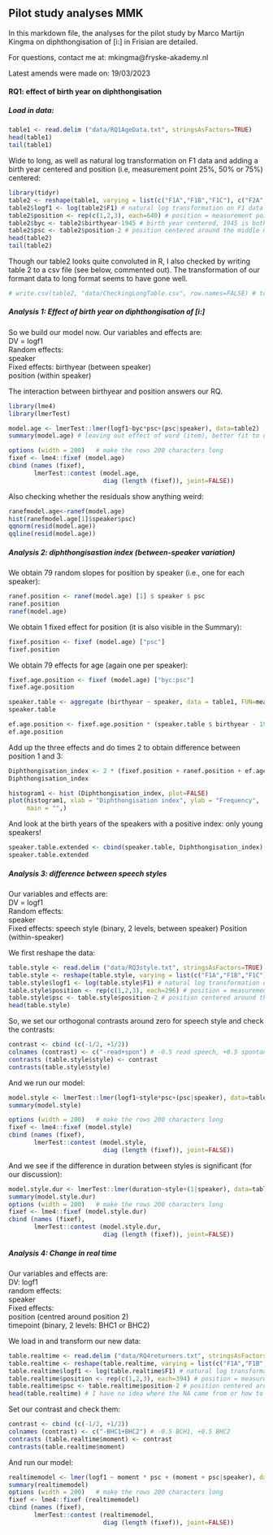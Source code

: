 ## Pilot study analyses MMK

In this markdown file, the analyses for the pilot study by Marco Martijn Kingma on diphthongisation of [i:] in Frisian are detailed.

For questions, contact me at: mkingma@fryske-akademy.nl 

Latest amends were made on: 19/03/2023

#### RQ1: effect of birth year on diphthongisation

##### Load in data:
```{r}
table1 <- read.delim ("data/RQ1AgeData.txt", stringsAsFactors=TRUE)
head(table1)
tail(table1)
```

Wide to long, as well as natural log transformation on F1 data and adding a birth year centered and position (i.e, measurement point 25%, 50% or 75%) centered:
```{r}
library(tidyr)
table2 <- reshape(table1, varying = list(c("F1A","F1B","F1C"), c("F2A","F2B","F2C"), c("F3A","F3B","F3C")), direction = "long", v.names = c("F1","F2", "F3"))
table2$logf1 <- log(table2$F1) # natural log transformation on F1 data
table2$position <- rep(c(1,2,3), each=640) # position = measurement point 
table2$byc <- table2$birthyear-1945 # birth year centered, 1945 is both the mean and median birth year
table2$psc <- table2$position-2 # position centered around the middle measurement point (25% -1; 50% 0; 75% +1)
head(table2)
tail(table2)
```
Though our table2 looks quite convoluted in R, I also checked by writing table 2 to a csv file (see below, commented out). The transformation of our formant data to long format seems to have gone well.

```{r}
# write.csv(table2, "data/CheckingLongTable.csv", row.names=FALSE) # to test whether long transformation worked well
```

##### Analysis 1: Effect of birth year on diphthongisation of [i:]

So we build our model now. Our variables and effects are:  
DV = logf1  
Random effects:  
speaker  
Fixed effects:
birthyear (between speaker)  
position (within speaker) 

The interaction between birthyear and position answers our RQ.

```{r}
library(lme4)
library(lmerTest)

model.age <- lmerTest::lmer(logf1~byc*psc+(psc|speaker), data=table2)
summary(model.age) # leaving out effect of word (item), better fit to our RQ (interaction of byc:psc)
```

```{r}
options (width = 200)   # make the rows 200 characters long
fixef <- lme4::fixef (model.age)
cbind (names (fixef),
       lmerTest::contest (model.age,
                          diag (length (fixef)), joint=FALSE))
```

Also checking whether the residuals show anything weird:

```{r}
ranefmodel.age<-ranef(model.age)
hist(ranefmodel.age[1]$speaker$psc)
qqnorm(resid(model.age))
qqline(resid(model.age))
```

##### Analysis 2: diphthongisastion index (between-speaker variation)

We obtain 79 random slopes for position by speaker (i.e., one for each speaker):

```{r}
ranef.position <- ranef(model.age) [1] $ speaker $ psc
ranef.position
ranef(model.age)
```

We obtain 1 fixed effect for position (it is also visible in the Summary):

```{r}
fixef.position <- fixef (model.age) ["psc"]
fixef.position
```

We obtain 79 effects for age (again one per speaker):

```{r}
fixef.age.position <- fixef (model.age) ["byc:psc"]
fixef.age.position
```

```{r}
speaker.table <- aggregate (birthyear ~ speaker, data = table1, FUN=mean)
speaker.table
```

```{r}
ef.age.position <- fixef.age.position * (speaker.table $ birthyear - 1945)
ef.age.position
```

Add up the three effects and do times 2 to obtain difference between position 1 and 3:

```{r}
Diphthongisation_index <- 2 * (fixef.position + ranef.position + ef.age.position)
Diphthongisation_index
```

```{r}
histogram1 <- hist (Diphthongisation_index, plot=FALSE)
plot(histogram1, xlab = "Diphthongisation index", ylab = "Frequency",
     main = "",)
```

And look at the birth years of the speakers with a positive index: only young speakers!
```{r}
speaker.table.extended <- cbind(speaker.table, Diphthongisation_index)
speaker.table.extended
```

##### Analysis 3: difference between speech styles

Our variables and effects are:  
DV = logf1  
Random effects:  
speaker  
Fixed effects:
speech style (binary, 2 levels, between speaker)
Position (within-speaker)

We first reshape the data:
```{r}
table.style <- read.delim ("data/RQ3style.txt", stringsAsFactors=TRUE)
table.style <- reshape(table.style, varying = list(c("F1A","F1B","F1C"), c("F2A","F2B","F2C"), c("F3A","F3B","F3C")), direction = "long", v.names = c("F1","F2", "F3"))
table.style$logf1 <- log(table.style$F1) # natural log transformation on F1 data
table.style$position <- rep(c(1,2,3), each=296) # position = measurement point 
table.style$psc <- table.style$position-2 # position centered around the middle measurement point (25% -1; 50% 0; 75% +1)
head(table.style)
```

So, we set our orthogonal contrasts around zero for speech style and check the contrasts:
```{r}
contrast <- cbind (c(-1/2, +1/2))
colnames (contrast) <- c("-read+spon") # -0.5 read speech, +0.5 spontaneous speech
contrasts (table.style$style) <- contrast
contrasts(table.style$style)
```

And we run our model:
```{r}
model.style <- lmerTest::lmer(logf1~style*psc+(psc|speaker), data=table.style)
summary(model.style)
```

```{r}
options (width = 200)   # make the rows 200 characters long
fixef <- lme4::fixef (model.style)
cbind (names (fixef),
       lmerTest::contest (model.style,
                          diag (length (fixef)), joint=FALSE))
```

And we see if the difference in duration between styles is significant (for our discussion):
```{r}
model.style.dur <- lmerTest::lmer(duration~style+(1|speaker), data=table.style)
summary(model.style.dur)
options (width = 200)   # make the rows 200 characters long
fixef <- lme4::fixef (model.style.dur)
cbind (names (fixef),
       lmerTest::contest (model.style.dur,
                          diag (length (fixef)), joint=FALSE))
```

##### Analysis 4: Change in real time

Our variables and effects are:  
DV: logf1  
random effects:  
speaker  
Fixed effects:  
position (centred around position 2)  
timepoint (binary, 2 levels: BHC1 or BHC2)  

We load in and transform our new data:

```{r}
table.realtime <- read.delim ("data/RQ4returners.txt", stringsAsFactors=TRUE)
table.realtime <- reshape(table.realtime, varying = list(c("F1A","F1B","F1C"), c("F2A","F2B","F2C"), c("F3A","F3B","F3C")), direction = "long", v.names = c("F1","F2", "F3"))
table.realtime$logf1 <- log(table.realtime$F1) # natural log transformation on F1 data
table.realtime$position <- rep(c(1,2,3), each=394) # position = measurement point 
table.realtime$psc <- table.realtime$position-2 # position centered around the middle measurement point (25% -1; 50% 0; 75% +1)
head(table.realtime) # I have no idea where the NA came from or how to fix it, but it seems to not hinder our analysis
```

Set our contrast and check them:
```{r}
contrast <- cbind (c(-1/2, +1/2))
colnames (contrast) <- c("-BHC1+BHC2") # -0.5 BCH1, +0.5 BHC2
contrasts (table.realtime$moment) <- contrast
contrasts(table.realtime$moment)
```

And run our model:
```{r}
realtimemodel <- lmer(logf1 ~ moment * psc + (moment + psc|speaker), data=table.realtime)
summary(realtimemodel)
options (width = 200)   # make the rows 200 characters long
fixef <- lme4::fixef (realtimemodel)
cbind (names (fixef),
       lmerTest::contest (realtimemodel,
                          diag (length (fixef)), joint=FALSE))
```



